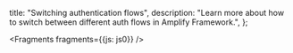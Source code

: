   title: "Switching authentication flows",
  description: "Learn more about how to switch between different auth flows in Amplify Framework.",
};


<Fragments fragments={{js: js0}} />
